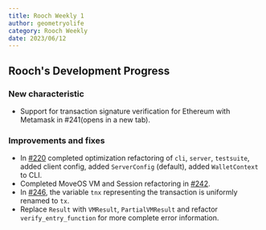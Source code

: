 ```yaml
---
title: Rooch Weekly 1
author: geometryolife
category: Rooch Weekly
date: 2023/06/12
---
```


## Rooch's Development Progress

### New characteristic

- Support for transaction signature verification for Ethereum with Metamask in #241(opens in a new tab).

### Improvements and fixes

- In [#220](https://github.com/rooch-network/rooch/pull/220) completed optimization refactoring of `cli`, `server`, `testsuite`, added client config, added `ServerConfig` (default), added `WalletContext` to CLI.
- Completed MoveOS VM and Session refactoring in [#242](https://github.com/rooch-network/rooch/pull/242).
- In [#246](https://github.com/rooch-network/rooch/pull/246), the variable `tnx` representing the transaction is uniformly renamed to `tx`.
- Replace `Result` with `VMResult`, `PartialVMResult` and refactor `verify_entry_function` for more complete error information.
